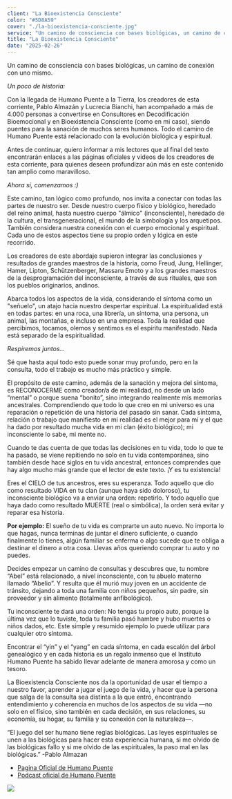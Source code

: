```yaml
---
client: "La Bioexistencia Consciente"
color: "#5D8A59"
cover: "./la-bioexistencia-consciente.jpg"
service: "Un camino de consciencia con bases biológicas, un camino de conexión con uno mismo."
title: "La Bioexistencia Consciente"
date: "2025-02-26"
---
```


Un camino de consciencia con bases biológicas, un camino de conexión con uno mismo.

*Un poco de historia:*

Con la llegada de Humano Puente a la Tierra, los creadores de esta corriente, Pablo Almazán y Lucrecia Bianchi, han acompañado a más de 4.000 personas a convertirse en Consultores en Decodificación Bioemocional y en Bioexistencia Consciente (como en mi caso), siendo puentes para la sanación de muchos seres humanos. Todo el camino de Humano Puente está relacionado con la evolución biológica y espiritual.

Antes de continuar, quiero informar a mis lectores que al final del texto encontrarán enlaces a las páginas oficiales y videos de los creadores de esta corriente, para quienes deseen profundizar aún más en este contenido tan amplio como maravilloso.

*Ahora sí, comenzamos :)*

Este camino, tan lógico como profundo, nos invita a conectar con todas las partes de nuestro ser. Desde nuestro cuerpo físico y biológico, heredado del reino animal, hasta nuestro cuerpo "álmico" (inconsciente), heredado de la cultura, el transgeneracional, el mundo de la simbología y los arquetipos. También considera nuestra conexión con el cuerpo emocional y espiritual. Cada uno de estos aspectos tiene su propio orden y lógica en este recorrido.

Los creadores de este abordaje supieron integrar las conclusiones y resultados de grandes maestros de la historia, como Freud, Jung, Hellinger, Hamer, Lipton, Schützenberger, Massaru Emoto y a los grandes maestros de la desprogramación del inconsciente, a través de sus rituales, que son los pueblos originarios, andinos.

Abarca todos los aspectos de la vida, considerando el síntoma como un "señuelo", un atajo hacia nuestro despertar espiritual. La espiritualidad está en todas partes: en una roca, una librería, un síntoma, una persona, un animal, las montañas, e incluso en una empresa. Toda la realidad que percibimos, tocamos, olemos y sentimos es el espíritu manifestado. Nada está separado de la espiritualidad.

*Respiremos juntos...*

Sé que hasta aquí todo esto puede sonar muy profundo, pero en la consulta, todo el trabajo es mucho más práctico y simple.

El propósito de este camino, además de la sanación y mejora del síntoma, es RECONOCERME como creador/a de mi realidad, no desde un lado “mental” o porque suena “bonito”, sino integrando realmente mis memorias ancestrales. Comprendiendo que todo lo que creo en mi universo es una reparación o repetición de una historia del pasado sin sanar. Cada síntoma, relación o trabajo que manifiesto en mi realidad es el mejor para mí y el que ha dado por resultado mucha vida en mi clan (éxito biológico); mi inconsciente lo sabe, mi mente no.

Cuando te das cuenta de que todas las decisiones en tu vida, todo lo que te ha pasado, se viene repitiendo no solo en tu vida contemporánea, sino también desde hace siglos en tu vida ancestral, entonces comprendes que hay algo mucho más grande que el lector de este texto. ¡Y es tu existencia!

Eres el CIELO de tus ancestros, eres su esperanza. Todo aquello que dio como resultado VIDA en tu clan (aunque haya sido doloroso), tu inconsciente biológico va a enviar una orden: repetirlo. Y todo aquello que haya dado como resultado MUERTE (real o simbólica), la orden será evitar y reparar esa historia.

**Por ejemplo:** El sueño de tu vida es comprarte un auto nuevo. No importa lo que hagas, nunca terminas de juntar el dinero suficiente, o cuando finalmente lo tienes, algún familiar se enferma o algo sucede que te obliga a destinar el dinero a otra cosa. Llevas años queriendo comprar tu auto y no puedes.

Decides empezar un camino de consultas y descubres que, tu nombre “Abel” está relacionado, a nivel inconsciente, con tu abuelo materno llamado “Abelio”. Y resulta que él murió muy joven en un accidente de tránsito, dejando a toda una familia con niños pequeños, sin padre, sin proveedor y sin alimento (totalmente anfibológico).

Tu inconsciente te dará una orden: No tengas tu propio auto, porque la última vez que lo tuviste, toda tu familia pasó hambre y hubo muertes o niños dados, etc.
Este simple y resumido ejemplo lo puede utilizar para cualquier otro síntoma.

Encontrar el “yin” y el “yang” en cada síntoma, en cada escalón del árbol genealógico y en cada historia es un regalo inmenso que el Instituto Humano Puente ha sabido llevar adelante de manera amorosa y como un tesoro.

La Bioexistencia Consciente nos da la oportunidad de usar el tiempo a nuestro favor, aprender a jugar el juego de la vida, y hacer que la persona que salga de la consulta sea distinta a la que entró, encontrando entendimiento y coherencia en muchos de los aspectos de su vida —no solo en el físico, sino también en cada decisión, en sus relaciones, su economía, su hogar, su familia y su conexión con la naturaleza—.

“El juego del ser humano tiene reglas biológicas. Las leyes espirituales se unen a las biológicas para hacer esta experiencia humana, si me olvido de las biológicas fallo y si me olvido de las espirituales, la paso mal en las biológicas.” -Pablo Almazan

- [Pagina Oficial de Humano Puente](https://www.humanopuente.com)
- [Podcast oficial de Humano Puente](https://open.spotify.com/show/2RR5yIdRaz0NzBQe8kTFQ2)

![](./la-bioexistencia-consciente.jpg)